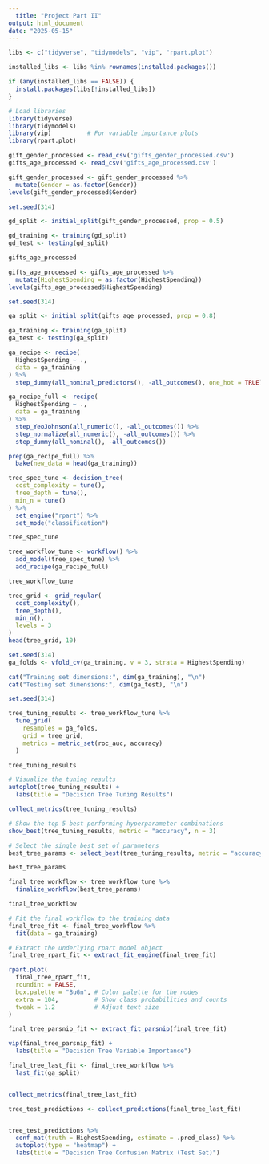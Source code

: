---
  title: "Project Part II"
output: html_document
date: "2025-05-15"
---

```{r}
libs <- c("tidyverse", "tidymodels", "vip", "rpart.plot")

installed_libs <- libs %in% rownames(installed.packages())

if (any(installed_libs == FALSE)) {
  install.packages(libs[!installed_libs])
}

# Load libraries
library(tidyverse)
library(tidymodels)
library(vip)          # For variable importance plots
library(rpart.plot)
```

```{r}
gift_gender_processed <- read_csv('gifts_gender_processed.csv')
gifts_age_processed <- read_csv('gifts_age_processed.csv')
```

```{r}
gift_gender_processed <- gift_gender_processed %>% 
  mutate(Gender = as.factor(Gender))
levels(gift_gender_processed$Gender)

```

```{r}
set.seed(314)

gd_split <- initial_split(gift_gender_processed, prop = 0.5)

gd_training <- training(gd_split)
gd_test <- testing(gd_split)
```

```{r}
gifts_age_processed
```

```{r}
gifts_age_processed <- gifts_age_processed %>% 
  mutate(HighestSpending = as.factor(HighestSpending))
levels(gifts_age_processed$HighestSpending)
```

```{r}
set.seed(314)

ga_split <- initial_split(gifts_age_processed, prop = 0.8)

ga_training <- training(ga_split)
ga_test <- testing(ga_split)
```

```{r}
ga_recipe <- recipe(
  HighestSpending ~ .,
  data = ga_training
) %>%
  step_dummy(all_nominal_predictors(), -all_outcomes(), one_hot = TRUE)

ga_recipe_full <- recipe(
  HighestSpending ~ .,
  data = ga_training
) %>%
  step_YeoJohnson(all_numeric(), -all_outcomes()) %>%
  step_normalize(all_numeric(), -all_outcomes()) %>%
  step_dummy(all_nominal(), -all_outcomes())
```

```{r}
prep(ga_recipe_full) %>%
  bake(new_data = head(ga_training))
```

```{r}
tree_spec_tune <- decision_tree(
  cost_complexity = tune(),
  tree_depth = tune(),
  min_n = tune()
) %>%
  set_engine("rpart") %>%
  set_mode("classification")

tree_spec_tune
```

```{r}
tree_workflow_tune <- workflow() %>%
  add_model(tree_spec_tune) %>%
  add_recipe(ga_recipe_full) 

tree_workflow_tune
```

```{r}
tree_grid <- grid_regular(
  cost_complexity(),
  tree_depth(),
  min_n(),
  levels = 3
)
head(tree_grid, 10)
```

```{r}
set.seed(314)
ga_folds <- vfold_cv(ga_training, v = 3, strata = HighestSpending)

cat("Training set dimensions:", dim(ga_training), "\n")
cat("Testing set dimensions:", dim(ga_test), "\n")
```

```{r}
set.seed(314)

tree_tuning_results <- tree_workflow_tune %>%
  tune_grid(
    resamples = ga_folds,
    grid = tree_grid,
    metrics = metric_set(roc_auc, accuracy)
  )

tree_tuning_results
```

```{r}
# Visualize the tuning results
autoplot(tree_tuning_results) +
  labs(title = "Decision Tree Tuning Results")
```

```{r}
collect_metrics(tree_tuning_results)
```

```{r}
# Show the top 5 best performing hyperparameter combinations
show_best(tree_tuning_results, metric = "accuracy", n = 3)
```

```{r}
# Select the single best set of parameters
best_tree_params <- select_best(tree_tuning_results, metric = "accuracy")

best_tree_params
```

```{r}
final_tree_workflow <- tree_workflow_tune %>%
  finalize_workflow(best_tree_params)

final_tree_workflow
```

```{r}
# Fit the final workflow to the training data
final_tree_fit <- final_tree_workflow %>%
  fit(data = ga_training)

# Extract the underlying rpart model object
final_tree_rpart_fit <- extract_fit_engine(final_tree_fit)
```

```{r}
rpart.plot(
  final_tree_rpart_fit,
  roundint = FALSE,
  box.palette = "BuGn", # Color palette for the nodes
  extra = 104,          # Show class probabilities and counts
  tweak = 1.2           # Adjust text size
)
```

```{r}
final_tree_parsnip_fit <- extract_fit_parsnip(final_tree_fit)

vip(final_tree_parsnip_fit) +
  labs(title = "Decision Tree Variable Importance")
```

```{r}
final_tree_last_fit <- final_tree_workflow %>%
  last_fit(ga_split)


collect_metrics(final_tree_last_fit)
```

```{r}
tree_test_predictions <- collect_predictions(final_tree_last_fit)


tree_test_predictions %>%
  conf_mat(truth = HighestSpending, estimate = .pred_class) %>%
  autoplot(type = "heatmap") +
  labs(title = "Decision Tree Confusion Matrix (Test Set)")
```
